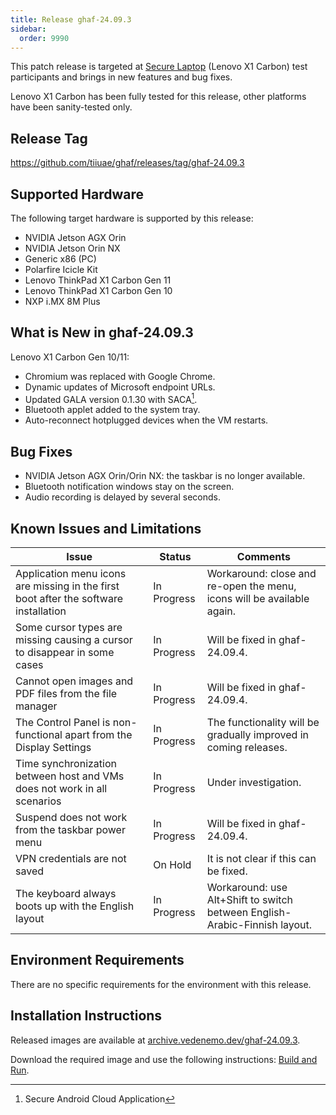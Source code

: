 ```yaml
---
title: Release ghaf-24.09.3
sidebar:
  order: 9990
---
```


This patch release is targeted at [Secure Laptop](/ghaf/scenarios/showcases#secure-laptop) (Lenovo X1 Carbon) test participants and brings in new features and bug fixes.

Lenovo X1 Carbon has been fully tested for this release, other platforms have been sanity-tested only.

## Release Tag

https://github.com/tiiuae/ghaf/releases/tag/ghaf-24.09.3

## Supported Hardware

The following target hardware is supported by this release:

- NVIDIA Jetson AGX Orin
- NVIDIA Jetson Orin NX
- Generic x86 (PC)
- Polarfire Icicle Kit
- Lenovo ThinkPad X1 Carbon Gen 11
- Lenovo ThinkPad X1 Carbon Gen 10
- NXP i.MX 8M Plus

## What is New in ghaf-24.09.3

Lenovo X1 Carbon Gen 10/11:

- Chromium was replaced with Google Chrome.
- Dynamic updates of Microsoft endpoint URLs.
- Updated GALA version 0.1.30 with SACA[^note1].
- Bluetooth applet added to the system tray.
- Auto-reconnect hotplugged devices when the VM restarts.

## Bug Fixes

- NVIDIA Jetson AGX Orin/Orin NX: the taskbar is no longer available.
- Bluetooth notification windows stay on the screen.
- Audio recording is delayed by several seconds.

## Known Issues and Limitations

| Issue                                                                                 | Status      | Comments                                                                   |
| ------------------------------------------------------------------------------------- | ----------- | -------------------------------------------------------------------------- |
| Application menu icons are missing in the first boot after the software installation  | In Progress | Workaround: close and re-open the menu, icons will be available again.     |
| Some cursor types are missing causing a cursor to disappear in some cases             | In Progress | Will be fixed in ghaf-24.09.4.                                             |
| Cannot open images and PDF files from the file manager                                | In Progress | Will be fixed in ghaf-24.09.4.                                             |
| The Control Panel is non-functional apart from the Display Settings                   | In Progress | The functionality will be gradually improved in coming releases.           |
| Time synchronization between host and VMs does not work in all scenarios              | In Progress | Under investigation.                                                       |
| Suspend does not work from the taskbar power menu                                     | In Progress | Will be fixed in ghaf-24.09.4.                                             |
| VPN credentials are not saved                                                         | On Hold     | It is not clear if this can be fixed.                                      |
| The keyboard always boots up with the English layout                                  | In Progress | Workaround: use Alt+Shift to switch between English-Arabic-Finnish layout. |

## Environment Requirements

There are no specific requirements for the environment with this release.

## Installation Instructions

Released images are available at [archive.vedenemo.dev/ghaf-24.09.3](https://archive.vedenemo.dev/ghaf-24.09.3/).

Download the required image and use the following instructions: [Build and Run](/ghaf/dev/ref/build_and_run).

[^note1]: Secure Android Cloud Application
